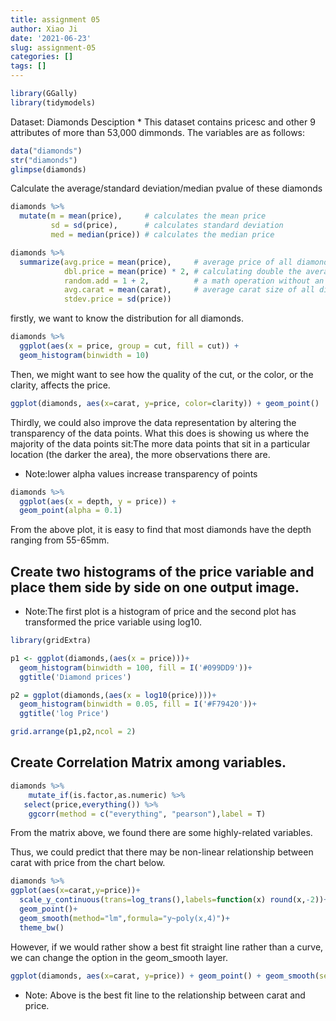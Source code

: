 ```yaml
---
title: assignment 05
author: Xiao Ji
date: '2021-06-23'
slug: assignment-05
categories: []
tags: []
---
```


```r
library(GGally)
library(tidymodels)
```

Dataset: Diamonds
Desciption
* This dataset contains pricesc and other 9 attributes of more than 53,000 dimmonds. The variables are as follows:
```r
data("diamonds")
str("diamonds")
glimpse(diamonds)
```

Calculate the average/standard deviation/median pvalue of these diamonds
```r
diamonds %>% 
  mutate(m = mean(price),     # calculates the mean price
         sd = sd(price),      # calculates standard deviation
         med = median(price)) # calculates the median price

diamonds %>% 
  summarize(avg.price = mean(price),     # average price of all diamonds
            dbl.price = mean(price) * 2, # calculating double the average price
            random.add = 1 + 2,          # a math operation without an existing variable 
            avg.carat = mean(carat),     # average carat size of all diamonds
            stdev.price = sd(price)) 
```
firstly, we want to know the distribution for all diamonds.
```r
diamonds %>% 
  ggplot(aes(x = price, group = cut, fill = cut)) +
  geom_histogram(binwidth = 10)
```
Then, we might want to see how the quality of the cut, or the color, or the clarity, affects the price.
```r
ggplot(diamonds, aes(x=carat, y=price, color=clarity)) + geom_point()
```

Thirdly, we could also improve the data representation by altering the transparency of the data points. What this does is showing us where the majority of the data points sit:The more data points that sit in a particular location (the darker the area), the more observations there are.

* Note:lower alpha values increase transparency of points
```r
diamonds %>% 
  ggplot(aes(x = depth, y = price)) +
  geom_point(alpha = 0.1) 

```

From the above plot, it is easy to find that most diamonds have the depth ranging from 55-65mm.


## Create two histograms of the price variable and place them side by side on one output image.

* Note:The first plot is a histogram of price and the second plot has transformed the price variable using log10.

```r
library(gridExtra)

p1 <- ggplot(diamonds,(aes(x = price)))+
  geom_histogram(binwidth = 100, fill = I('#099DD9'))+
  ggtitle('Diamond prices')

p2 = ggplot(diamonds,(aes(x = log10(price))))+
  geom_histogram(binwidth = 0.05, fill = I('#F79420'))+
  ggtitle('log Price')

grid.arrange(p1,p2,ncol = 2)
```
## Create Correlation Matrix among variables.
```r
diamonds %>%
    mutate_if(is.factor,as.numeric) %>%
   select(price,everything()) %>%
    ggcorr(method = c("everything", "pearson"),label = T)
```



From the matrix above, we found there are some highly-related variables. 

Thus, we could predict that there may be non-linear relationship between carat with price from the chart below.
```r
diamonds %>%
ggplot(aes(x=carat,y=price))+
  scale_y_continuous(trans=log_trans(),labels=function(x) round(x,-2))+
  geom_point()+
  geom_smooth(method="lm",formula="y~poly(x,4)")+
  theme_bw()
```

However, if we would rather show a best fit straight line rather than a curve, we can change the option in the geom_smooth layer.
```r
ggplot(diamonds, aes(x=carat, y=price)) + geom_point() + geom_smooth(se=FALSE, method="lm")
```
* Note: Above is the best fit line to the relationship between carat and price.

